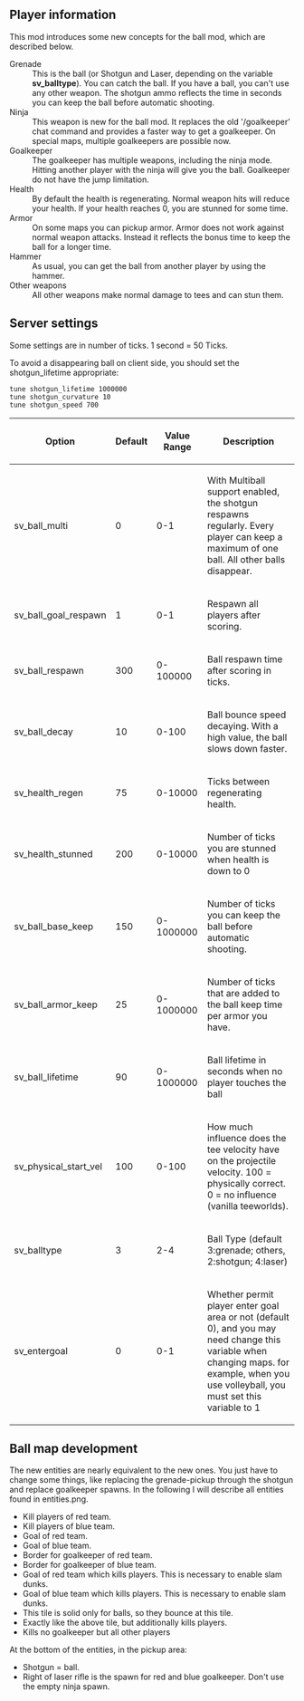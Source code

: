 == Player information ==

This mod introduces some new concepts for the ball mod, which are described below.

;Grenade
: This is the ball (or Shotgun and Laser, depending on the variable '''sv_balltype'''). You can catch the ball. If you have a ball, you can't use any other weapon. The shotgun ammo reflects the time in seconds you can keep the ball before automatic shooting.
;Ninja
: This weapon is new for the ball mod. It replaces the old '/goalkeeper' chat command and provides a faster way to get a goalkeeper. On special maps, multiple goalkeepers are possible now.
;Goalkeeper
: The goalkeeper has multiple weapons, including the ninja mode. Hitting another player with the ninja will give you the ball. Goalkeeper do not have the jump limitation.
;Health
: By default the health is regenerating. Normal weapon hits will reduce your health. If your health reaches 0, you are stunned for some time.
;Armor
: On some maps you can pickup armor. Armor does not work against normal weapon attacks. Instead it reflects the bonus time to keep the ball for a longer time.
;Hammer
: As usual, you can get the ball from another player by using the hammer.
;Other weapons
: All other weapons make normal damage to tees and can stun them.

== Server settings ==

Some settings are in number of ticks. 1 second = 50 Ticks.

To avoid a disappearing ball on client side, you should set the shotgun_lifetime appropriate:
 tune shotgun_lifetime 1000000
 tune shotgun_curvature 10
 tune shotgun_speed 700

{|
! Option
! Default
! Value Range
! Description
|-
|sv_ball_multi
|0
|0-1
|With Multiball support enabled, the shotgun respawns regularly. Every player can keep a maximum of one ball. All other balls disappear.
|-
|sv_ball_goal_respawn
|1
|0-1
|Respawn all players after scoring.
|-
|sv_ball_respawn
|300
|0-100000
|Ball respawn time after scoring in ticks.
|-
|sv_ball_decay
|10
|0-100
|Ball bounce speed decaying. With a high value, the ball slows down faster.
|-
|sv_health_regen
|75
|0-10000
|Ticks between regenerating health.
|-
|sv_health_stunned
|200
|0-10000
|Number of ticks you are stunned when health is down to 0
|-
|sv_ball_base_keep
|150
|0-1000000
|Number of ticks you can keep the ball before automatic shooting.
|-
|sv_ball_armor_keep
|25
|0-1000000
|Number of ticks that are added to the ball keep time per armor you have.
|-
|sv_ball_lifetime
|90
|0-1000000
|Ball lifetime in seconds when no player touches the ball
|-
|sv_physical_start_vel
|100
|0-100
|How much influence does the tee velocity have on the projectile velocity. 100 = physically correct. 0 = no influence (vanilla teeworlds).
|-
|sv_balltype
|3
|2-4
|Ball Type (default 3:grenade; others, 2:shotgun; 4:laser)
|-
|sv_entergoal
|0
|0-1
|Whether permit player enter goal area or not (default 0), and you may need change this variable when changing maps. for example, when you use volleyball, you must set this variable to 1
|}

== Ball map development ==

The new entities are nearly equivalent to the new ones. You just have to change some things, like replacing the grenade-pickup through the shotgun and replace goalkeeper spawns. In the following I will describe all entities found in entities.png.

* Kill players of red team.
* Kill players of blue team.
* Goal of red team.
* Goal of blue team.
* Border for goalkeeper of red team.
* Border for goalkeeper of blue team.
* Goal of red team which kills players. This is necessary to enable slam dunks.
* Goal of blue team which kills players. This is necessary to enable slam dunks.
* This tile is solid only for balls, so they bounce at this tile.
* Exactly like the above tile, but additionally kills players.
* Kills no goalkeeper but all other players

At the bottom of the entities, in the pickup area:
* Shotgun = ball.
* Right of laser rifle is the spawn for red and blue goalkeeper. Don't use the empty ninja spawn.
